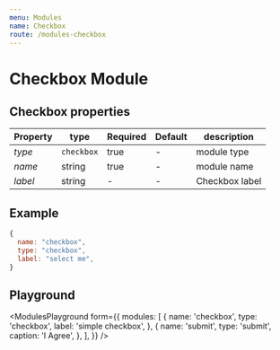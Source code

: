 ```yaml
---
menu: Modules
name: Checkbox
route: /modules-checkbox
---
```


# Checkbox Module


## Checkbox properties

| Property     | type           | Required | Default | description |
| ------------ | -------------- | -------- | ------- | ----------- |
| *type*       | `checkbox`     | true     | -       | module type |
| *name*       | string         | true     | -       | module name |
| *label*      | string         | -        | -       | Checkbox label |

## Example
```jsx
{
  name: "checkbox",
  type: "checkbox",
  label: "select me",
}
```

## Playground


<ModulesPlayground
  form={{
    modules: [
      {
        name: 'checkbox',
        type: 'checkbox',
        label: 'simple checkbox',
      },
      {
        name: 'submit',
        type: 'submit',
        caption: 'I Agree',
      },
    ],
  }}
/>
